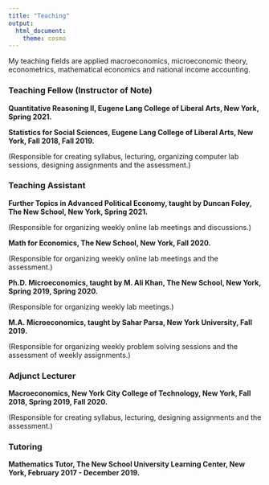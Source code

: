 ```yaml
---
title: "Teaching"
output:
  html_document:
    theme: cosmo
---
```


My teaching fields are applied macroeconomics, microeconomic theory, econometrics, mathematical economics and national income accounting. 

### Teaching Fellow (Instructor of Note)

**Quantitative Reasoning II, Eugene Lang College of Liberal Arts, New York, Spring 2021.** 

**Statistics for Social Sciences, Eugene Lang College of Liberal Arts, New York, Fall 2018, Fall 2019.**

(Responsible for creating syllabus, lecturing, organizing computer lab sessions, designing assignments and the assessment.)

### Teaching Assistant 

**Further Topics in Advanced Political Economy, taught by Duncan Foley, The New School, New York, Spring 2021.** 

(Responsible for organizing weekly online lab meetings and discussions.)

**Math for Economics, The New School, New York, Fall 2020.** 

(Responsible for organizing weekly online lab meetings and the assessment.)

**Ph.D. Microeconomics, taught by M. Ali Khan, The New School, New York, Spring 2019, Spring 2020.** 

(Responsible for organizing weekly lab meetings.)

**M.A. Microeconomics, taught by Sahar Parsa, New York University, Fall 2019.**

(Responsible for organizing weekly problem solving sessions and the assessment of weekly assignments.)


### Adjunct Lecturer

**Macroeconomics, New York City College of Technology, New York, Fall 2018, Spring 2019, Fall 2020.** 

(Responsible for creating syllabus, lecturing, designing assignments and the assessment.)


### Tutoring

**Mathematics Tutor, The New School University Learning Center, New York, February 2017 - December 2019.**




 

